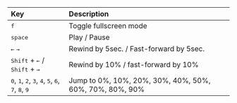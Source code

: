| Key                                                                                                                                        | Description                                             |
| :----------------------------------------------------------------------------------------------------------------------------------------- | :------------------------------------------------------ |
| <kbd>f</kbd>                                                                                                                               | Toggle fullscreen mode                                  |
| <kbd>space</kbd>                                                                                                                           | Play / Pause                                            |
| <kbd>←</kbd> <kbd>→</kbd>                                                                                                                  | Rewind by 5sec. / Fast-forward by 5sec.                 |
| <kbd>Shift</kbd> + <kbd>←</kbd> / <kbd>Shift</kbd> + <kbd>→</kbd>                                                                          | Rewind by 10% / fast-forward by 10%                     |
| <kbd>0</kbd>, <kbd>1</kbd>, <kbd>2</kbd>, <kbd>3</kbd>, <kbd>4</kbd>, <kbd>5</kbd>, <kbd>6</kbd>, <kbd>7</kbd>, <kbd>8</kbd>, <kbd>9</kbd> | Jump to 0%, 10%, 20%, 30%, 40%, 50%, 60%, 70%, 80%, 90% |

